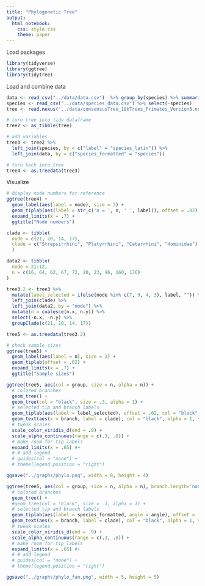 ```yaml
---
title: "Phylogenetic Tree"
output: 
  html_notebook:
    css: style.css
    theme: paper
---
```


Load packages

```r
library(tidyverse)
library(ggtree)
library(tidytree)
```

Load and combine data

```r
data <- read_csv("../data/data.csv")  %>% group_by(species) %>% summarise(n = sum(n))
species <- read_csv("../data/species_data.csv") %>% select(-species)
tree <- read.nexus("../data/consensusTree_10kTrees_Primates_Version3.nex")
```

```r
# turn tree into tidy dataframe
tree2 <- as_tibble(tree)

# add variables
tree3 <- tree2 %>% 
  left_join(species, by = c("label" = "species_latin")) %>% 
  left_join(data, by = c("species_formatted" = "species"))

# turn back into tree
tree4 <- as.treedata(tree3)
```

Visualize

```r
# display node numbers for reference
ggtree(tree4) +
  geom_label(aes(label = node), size = 3) +
  geom_tiplab(aes(label = str_c('n = ', n, ' ', label)), offset = .02) +
  expand_limits(x = .7) +
  ggtitle("Node numbers")
```

```r
clade <- tibble(
  node = c(21, 20, 14, 17), 
  clade = c("Strepsirrhini", "Platyrrhini", "Catarrhini", "Hominidae")
  )

data2 <- tibble(
  node = 21:12,
  n = c(16, 64, 62, 67, 72, 20, 23, 96, 160, 176)
)
```

```r
tree3.2 <- tree3 %>% 
  mutate(label_selected = ifelse(node %in% c(7, 9, 4, 3), label, "")) %>% 
  left_join(clade) %>% 
  left_join(data2, by = "node") %>% 
  mutate(n = coalesce(n.x, n.y)) %>% 
  select(-n.x, -n.y) %>% 
  groupClade(c(21, 20, 14, 17))

tree5 <- as.treedata(tree3.2)
```

```r
# check sample sizes
ggtree(tree5) +
  geom_label(aes(label = n), size = 3) +
  geom_tiplab(offset = .02) +
  expand_limits(x = .7) +
  ggtitle("Sample sizes")
```

```r
ggtree(tree5, aes(col = group, size = n, alpha = n)) +
  # colored branches
  geom_tree() +
  geom_tree(col = "black", size = .3, alpha = 1) +
  # selected tip and branch labels
  geom_tiplab(aes(label = label_selected), offset = .02, col = "black", size = 3, alpha = 1) +
  geom_text(aes(x = branch, label = clade), col = "black", alpha = 1, size = 3, vjust = -1) +
  # tweak scales
  scale_color_viridis_d(end = .9) +
  scale_alpha_continuous(range = c(.3, .8)) +
  # make room for tip labels
  expand_limits(x = .65) #+
  # # add legend
  # guides(col = "none") +
  # theme(legend.position = "right")
```

```r
ggsave("../graphs/phylo.png", width = 8, height = 4)
```


```r
ggtree(tree5, aes(col = group, size = n, alpha = n), branch.length='none', layout='circular') +
  # colored branches
  geom_tree() +
  #geom_tree(col = "black", size = .3, alpha = 1) +
  # selected tip and branch labels
  geom_tiplab(aes(label = species_formatted, angle = angle), offset = .2, col = "black", size = 3, alpha = 1) +
  geom_text(aes(x = branch, label = clade), col = "black", alpha = 1, size = 3, vjust = -1) +
  # tweak scales
  scale_color_viridis_d(end = .9) +
  scale_alpha_continuous(range = c(.3, .8)) +
  # make room for tip labels
  expand_limits(x = .65) #+
  # # add legend
  # guides(col = "none") +
  # theme(legend.position = "right")
```

```r
ggsave("../graphs/phylo_fan.png", width = 5, height = 5)
```
